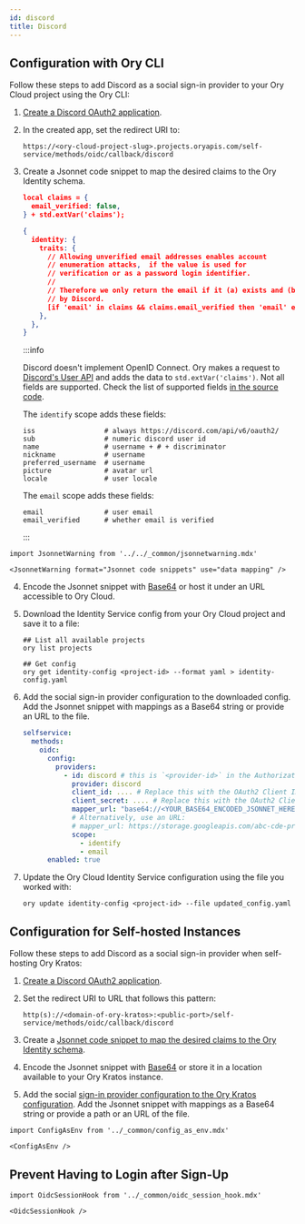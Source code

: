 ```yaml
---
id: discord
title: Discord
---
```


## Configuration with Ory CLI

Follow these steps to add Discord as a social sign-in provider to your Ory Cloud
project using the Ory CLI:

1. [Create a Discord OAuth2 application](https://discord.com/developers/docs/topics/oauth2).
2. In the created app, set the redirect URI to:

   ```shell
   https://<ory-cloud-project-slug>.projects.oryapis.com/self-service/methods/oidc/callback/discord
   ```

<a name="mapping"></a>

3. Create a Jsonnet code snippet to map the desired claims to the Ory Identity
   schema.

   ```json
   local claims = {
     email_verified: false,
   } + std.extVar('claims');

   {
     identity: {
       traits: {
         // Allowing unverified email addresses enables account
         // enumeration attacks,  if the value is used for
         // verification or as a password login identifier.
         //
         // Therefore we only return the email if it (a) exists and (b) is marked verified
         // by Discord.
         [if 'email' in claims && claims.email_verified then 'email' else null]: claims.email,
       },
     },
   }
   ```

   :::info

   Discord doesn't implement OpenID Connect. Ory makes a request to
   [Discord's User API](https://discord.com/developers/docs/resources/user#get-current-user)
   and adds the data to `std.extVar('claims')`. Not all fields are supported.
   Check the list of supported fields
   [in the source code](https://github.com/ory/kratos/blob/v0.5.1-alpha.1/selfservice/strategy/oidc/provider_discord.go#L81-L91).

   The `identify` scope adds these fields:

   ```text
   iss                 # always https://discord.com/api/v6/oauth2/
   sub                 # numeric discord user id
   name                # username + # + discriminator
   nickname            # username
   preferred_username  # username
   picture             # avatar url
   locale              # user locale
   ```

   The `email` scope adds these fields:

   ```text
   email               # user email
   email_verified      # whether email is verified
   ```

   :::

```mdx-code-block
import JsonnetWarning from '../../_common/jsonnetwarning.mdx'

<JsonnetWarning format="Jsonnet code snippets" use="data mapping" />
```

4. Encode the Jsonnet snippet with [Base64](https://www.base64encode.org/) or
   host it under an URL accessible to Ory Cloud.
5. Download the Identity Service config from your Ory Cloud project and save it
   to a file:

   ```shell
   ## List all available projects
   ory list projects

   ## Get config
   ory get identity-config <project-id> --format yaml > identity-config.yaml
   ```

<a name="config"></a>

6. Add the social sign-in provider configuration to the downloaded config. Add
   the Jsonnet snippet with mappings as a Base64 string or provide an URL to the
   file.

   ```yaml
   selfservice:
     methods:
       oidc:
         config:
           providers:
             - id: discord # this is `<provider-id>` in the Authorization callback URL. DO NOT CHANGE IT ONCE SET!
               provider: discord
               client_id: .... # Replace this with the OAuth2 Client ID provided by Discord
               client_secret: .... # Replace this with the OAuth2 Client Secret provided by Discord
               mapper_url: "base64://<YOUR_BASE64_ENCODED_JSONNET_HERE>"
               # Alternatively, use an URL:
               # mapper_url: https://storage.googleapis.com/abc-cde-prd/9cac9717f007808bf17f22ce7f4295c739604b183f05ac4afb4
               scope:
                 - identify
                 - email
         enabled: true
   ```

7. Update the Ory Cloud Identity Service configuration using the file you worked
   with:

   ```shell
   ory update identity-config <project-id> --file updated_config.yaml
   ```

## Configuration for Self-hosted Instances

Follow these steps to add Discord as a social sign-in provider when self-hosting
Ory Kratos:

1. [Create a Discord OAuth2 application](https://discord.com/developers/docs/topics/oauth2).
2. Set the redirect URI to URL that follows this pattern:

   ```shell
   http(s)://<domain-of-ory-kratos>:<public-port>/self-service/methods/oidc/callback/discord
   ```

3. Create a
   [Jsonnet code snippet to map the desired claims to the Ory Identity schema](#mapping).
4. Encode the Jsonnet snippet with [Base64](https://www.base64encode.org/) or
   store it in a location available to your Ory Kratos instance.
5. Add the social
   [sign-in provider configuration to the Ory Kratos configuration](#config).
   Add the Jsonnet snippet with mappings as a Base64 string or provide a path or
   an URL of the file.

```mdx-code-block
import ConfigAsEnv from '../_common/config_as_env.mdx'

<ConfigAsEnv />
```

## Prevent Having to Login after Sign-Up

```mdx-code-block
import OidcSessionHook from '../_common/oidc_session_hook.mdx'

<OidcSessionHook />
```
